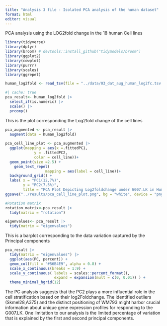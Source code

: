 ```yaml
---
title: "Analysis 3 file - Isolated PCA analysis of the human dataset"
format: html
editor: visual
---
```


PCA analysis using the LOG2fold change in the 18 human Cell lines

```r
library(tidyverse) 
library(dplyr)
library(broom) # devtools::install_github("tidymodels/broom")
library(ggplot2)
library(cowplot) 
library(purrr)
library(scales)
library(ggrepel)

human_log2fold <- read_tsv(file = "../data/03_dat_aug_human_log2fc.tsv.gz")
```

```r
#| cache: true
pca_result<- human_log2fold |> 
  select_if(is.numeric) |> 
  scale() |> 
  prcomp()
```

This is the plot corresponding the Log2fold change of the cell lines

```r
pca_augmented <- pca_result |>
  augment(data = human_log2fold) 
  
pca_cell_line_plot <- pca_augmented |>   
  ggplot(mapping = aes(x =.fittedPC1, 
             y = .fittedPC2, 
             color = cell_line))+
  geom_point(size =2.5) +
    geom_text_repel( 
                  mapping = aes(label = cell_line))+
  background_grid() + 
  labs( x = "PC1(12,7%)", 
        y = "PC2(7.5%)", 
        title = "PCA Plot Depicting Log2foldchange under G007.LK in Human Cells")
ggsave("../results/pca_cell_line_plot.png", bg = "white", device = "png")
```

```r
#Rotation matrix
rotation_matrix<-pca_result |> 
  tidy(matrix = "rotation")
```

```r
eigenvalues<- pca_result |> 
  tidy(matrix = "eigenvalues")
```

This is a barplot corresponding to the data variation captured by the Principal components

```r
pca_result |> 
  tidy(matrix = "eigenvalues") |> 
  ggplot(aes(PC, percent)) + 
  geom_col(fill = "#56B4E9", alpha = 0.8) + 
  scale_x_continuous(breaks = 1:9) + 
  scale_y_continuous( labels = scales::percent_format(), 
                      expand = expansion(mult = c(0, 0.01)) ) + 
  theme_minimal_hgrid(12)
```

The PC analysis suggests that the PC2 plays a more influential role in the cell stratification based on their log2Foldchange. The identified outliers (Skmel28,A375) and the distinct positioning of WM793 might harbor crucial information about unique gene expression profiles for responding to the G007.LK. One limitation to our analysis is the limited percentage of variation that is explained by the first and second principal components.
